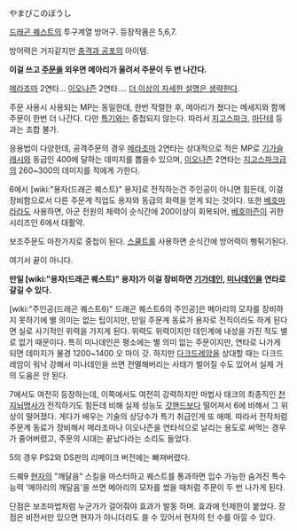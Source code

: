 やまびこのぼうし

[[드래곤 퀘스트]]의 투구계열 방어구. 등장작품은 5,6,7.

방어력은 거지같지만 [[충격과 공포]]의 아이템. 

'''이걸 쓰고 [[주문]]을 외우면 메아리가 울려서 주문이 두 번 나간다.'''

[[메라조마]] 2연타... [[이오나즌]] 2연타.... [[더 이상의 자세한 설명은 생략한다]].

주문 사용시 사용되는 MP는 동일한데, 한번 작렬한 후, 메아리가 쳤다는 메세지와 함께 주문이 한번 더 나간다. 다만 [[특기]]와는 중첩되지 않는다. 따라서 [[지고스파크]], [[마단테]] 등과는 조합 불가. 

응용법이 다양한데, 공격주문의 경우 [[메라조마]] 2연타는 상대적으로 적은 MP로 [[기가슬래시]]와 동급인 400에 달하는 데미지를 뽑을수 있으며, [[이오나즌]] 2연타는 [[지고스파크]]급의 260~300의 데미지를 적에게 가한다. 

6에서 [wiki:"용자(드래곤 퀘스트)" 용자]로 전직하는건 주인공이 아니면 힘든데, 이걸 장비함으로서 다른 주문계 직업도 용자와 동급의 화력을 얻게 되는 것이다. 또한 [[베호마라]]라도 사용하면, 아군 전원의 체력이 순식간에 200이상이 회복되어, [[베호마즌]]이 귀한 시리즈인 6에서 대활약.

보조주문도 마찬가지로 중첩이 된다. [[스쿨트]]를 사용하면 순식간에 방어력이 뻥튀기된다.  

여기서 끝이 아니다.

'''만일 [wiki:"용자(드래곤 퀘스트)" 용자]가 이걸 장비하면 [[기가데인]], [[미나데인]]을 연타로 갈길 수 있다.'''

[wiki:"주인공(드래곤 퀘스트6)" 드래곤 퀘스트6의 주인공]은 메아리의 모자를 장비하지 못하기에 별 의미는 없는 팁이지만, 만일 주문계 동료가 용자로 전직이라도 하게 된다면 실로 사기적인 위력을 가지게 된다. 위력도 위력이지만 데인계에 내성을 가진 적도 별로 없기 때문이다. 특히 미나데인은 평소에는 별 의미 없는 주문이지만, 연타로 나가게 되면 데미지가 물경 1200~1400 오 마이 갓. 하지만 [[다크드레암]]을 상대할 때는 다크드레암이 워낙 강해서 미나데인을 쓰면 전멸해버리는 사태가 벌어질 수도 있어서 실제 거의 도움은 안 된다.


7에서도 여전히 등장하는데, 이쪽에서도 여전히 강력하지만 마법사 태크의 최종직인 [[천지뇌명사]]가 전직하기도 힘든데 비해 실제 성능도 [[갓핸드]]보다 떨어져서 6에 비해서 그 위상이 떨어졌다. 게다가 배우는 기술의 상당수가 특기 취급인게 또 애매. 따라서 전작처럼 주문계 동료가 장비해서 메라조마나 이오나즌을 연타석으로 날리는 용도로 써먹는 경우가 줄어버렸고, 주문의 시대는 끝났다라는 소리도 들었다.

5의 경우 PS2와 DS판의 리메이크 버전에는 빠져버렸다. 

드퀘9 [[현자]]의 "깨달음" 스킬을 마스터하고 퀘스트를 통과하면 입수 가능한 숨겨진 특수능력 '메아리의 깨달음'을 쓰면 메아리의 모자를 썼을 때처럼 주문이 두 번 나가게 된다.

단점은 보조마법처럼 누군가가 걸어줘야 효과가 발동 하며. 효과에 턴제한이 붙었다. 장점은 비전서만 있으면 현자가 아니더라도 쓸 수 있어서 현자의 턴 수를 아낄 수 있다.
